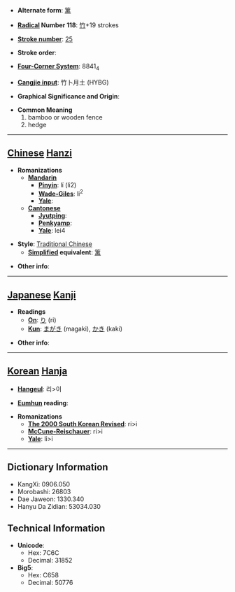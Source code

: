 * '''Alternate form''': [[篱]]

* '''[[Wiktionary:Chinese radical index| Radical]] Number 118''': [[Wiktionary:Chinese radical index 竹|竹]]+19 strokes

* '''[[Wiktionary:Chinese total strokes index|Stroke number]]''': [[Wiktionary:Chinese total strokes index 25|25]]

* '''Stroke order''': 

* '''[[Wiktionary:Chinese four corner index|Four-Corner System]]''': 8841<sub>4</sub>

* '''[[Wiktionary:Chinese Cangjie index|Cangjie input]]''': 竹卜月土 (HYBG)

* '''Graphical Significance and Origin''': 

* '''Common Meaning'''
*#bamboo or wooden fence
*# hedge


----

== [[Chinese]] [[Hanzi]] ==

* '''Romanizations'''
** '''[[Mandarin]]'''
*** '''[[Pinyin]]''': lí (li2)
*** '''[[Wade-Giles]]''': li<sup>2</sup>
*** '''[[Yale]]''': 
** '''[[Cantonese]]'''
*** '''[[Jyutping]]''':
*** '''[[Penkyamp]]''': 
*** '''[[Yale]]''': lei4

* '''Style''': [[Traditional Chinese]] 
** '''[[Simplified Chinese|Simplified]] equivalent''': [[篱]]

* '''Other info''': 

----

== [[Japanese]] [[Kanji]] ==

* '''Readings'''
** '''[[On]]''': [[り]] (ri)
** '''[[Kun]]''': [[まがき]] (magaki), [[かき]] (kaki)

* '''Other info''':  

----

== [[Korean]] [[Hanja]] ==

* '''[[Hangeul]]''': 리>이

* '''[[Eumhun]] reading''': 

* '''Romanizations'''
** '''[[The 2000 South Korean Revised Romanization|The 2000 South Korean Revised]]''': ri>i
** '''[[McCune-Reischauer]]''': ri>i
** '''[[Yale]]''': li>i

----

== Dictionary Information ==

* KangXi: 0906.050
* Morobashi: 26803
* Dae Jaweon: 1330.340
* Hanyu Da Zidian: 53034.030

== Technical Information ==

* '''Unicode''':
** Hex: 7C6C
** Decimal: 31852
* '''Big5''':
** Hex: C658
** Decimal: 50776